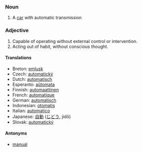 ===Noun===
# A [[car]] with automatic transmission



===Adjective===
# Capable of operating without external control or intervention.
# Acting out of habit, without conscious thought.

====Translations====
*Breton: [[emlusk]]
*Czech:  [[automatický]]
*Dutch: [[automatisch]]
*Esperanto: [[aŭtomata]]
*Finnish: [[automaattinen]]
*French: [[automatique]]
*German: [[automatisch]]
*Indonesian: [[otomatis]]
*Italian: [[automatico]]
*Japanese: [[自動]] ([[じどう]], jidō)
*Slovak: [[automatický]]

====Antonyms====
*[[manual]]